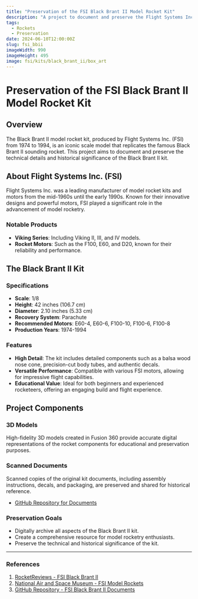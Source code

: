 ```yaml
---
title: "Preservation of the FSI Black Brant II Model Rocket Kit"
description: "A project to document and preserve the Flight Systems Inc. (FSI) Black Brant II model rocket kit."
tags:
  - Rockets
  - Preservation
date: 2024-06-10T12:00:00Z
slug: fsi_bbii
imageWidth: 990
imageHeight: 495
image: fsi/kits/black_brant_ii/box_art
---
```


# Preservation of the FSI Black Brant II Model Rocket Kit

## Overview

The Black Brant II model rocket kit, produced by Flight Systems Inc. (FSI) from 1974 to 1994, is an iconic scale model that replicates the famous Black Brant II sounding rocket. This project aims to document and preserve the technical details and historical significance of the Black Brant II kit.

<BlogImage
  src='fsi/kits/black_brant_ii/kit_package_ncorjk'
  alt="Kit box art"
  width="800"
  height="800"
/>

## About Flight Systems Inc. (FSI)

Flight Systems Inc. was a leading manufacturer of model rocket kits and motors from the mid-1960s until the early 1990s. Known for their innovative designs and powerful motors, FSI played a significant role in the advancement of model rocketry.

### Notable Products

- **Viking Series**: Including Viking II, III, and IV models.
- **Rocket Motors**: Such as the F100, E60, and D20, known for their reliability and performance.

## The Black Brant II Kit

### Specifications

- **Scale**: 1/8
- **Height**: 42 inches (106.7 cm)
- **Diameter**: 2.10 inches (5.33 cm)
- **Recovery System**: Parachute
- **Recommended Motors**: E60-4, E60-6, F100-10, F100-6, F100-8
- **Production Years**: 1974-1994

### Features

- **High Detail**: The kit includes detailed components such as a balsa wood nose cone, precision-cut body tubes, and authentic decals.
- **Versatile Performance**: Compatible with various FSI motors, allowing for impressive flight capabilities.
- **Educational Value**: Ideal for both beginners and experienced rocketeers, offering an engaging build and flight experience.

## Project Components

### 3D Models

High-fidelity 3D models created in Fusion 360 provide accurate digital representations of the rocket components for educational and preservation purposes.

### Scanned Documents

Scanned copies of the original kit documents, including assembly instructions, decals, and packaging, are preserved and shared for historical reference.

- [GitHub Repository for Documents](https://github.com/rlhatcher/rocketry-files/tree/main/fsi_bbii)

### Preservation Goals

- Digitally archive all aspects of the Black Brant II kit.
- Create a comprehensive resource for model rocketry enthusiasts.
- Preserve the technical and historical significance of the kit.

---

### References

1. [RocketReviews - FSI Black Brant II](https://www.rocketreviews.com/black-brant-ii---fsi-1014-mrk-14-1974-1994.html)
2. [National Air and Space Museum - FSI Model Rockets](https://airandspace.si.edu/collection-objects/motors-model-rocket-set-flight-systems-inc)
3. [GitHub Repository - FSI Black Brant II Documents](https://github.com/rlhatcher/rocketry-files/tree/main/fsi_bbii)
